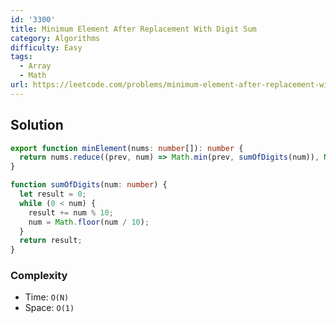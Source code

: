 ```yaml
---
id: '3300'
title: Minimum Element After Replacement With Digit Sum
category: Algorithms
difficulty: Easy
tags:
  - Array
  - Math
url: https://leetcode.com/problems/minimum-element-after-replacement-with-digit-sum
---
```


## Solution

```typescript showLineNumbers
export function minElement(nums: number[]): number {
  return nums.reduce((prev, num) => Math.min(prev, sumOfDigits(num)), Number.MAX_SAFE_INTEGER);
}

function sumOfDigits(num: number) {
  let result = 0;
  while (0 < num) {
    result += num % 10;
    num = Math.floor(num / 10);
  }
  return result;
}
```

### Complexity

- Time: `O(N)`
- Space: `O(1)`
